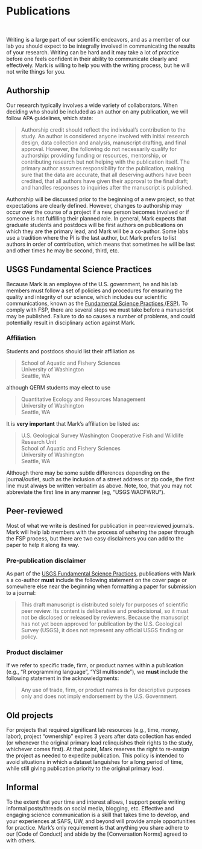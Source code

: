 # Publications

<br>

Writing is a large part of our scientific endeavors, and as a member of our lab you should expect to be integrally involved in communicating the results of your research. Writing can be hard and it may take a lot of practice before one feels confident in their ability to communicate clearly and effectively. Mark is willing to help you with the writing process, but he will not write things for you.

## Authorship

Our research typically involves a wide variety of collaborators. When deciding who should be included as an author on any publication, we will follow APA guidelines, which state:

> Authorship credit should reflect the individual's contribution to the study. An author is considered anyone involved with initial research design, data collection and analysis, manuscript drafting, and final approval. However, the following do not necessarily qualify for authorship: providing funding or resources, mentorship, or contributing research but not helping with the publication itself. The primary author assumes responsibility for the publication, making sure that the data are accurate, that all deserving authors have been credited, that all authors have given their approval to the final draft; and handles responses to inquiries after the manuscript is published.

Authorship will be discussed prior to the beginning of a new project, so that expectations are clearly defined. However, changes to authorship may occur over the course of a project if a new person becomes involved or if someone is not fulfilling their planned role. In general, Mark expects that graduate students and postdocs will be first authors on publications on which they are the primary lead, and Mark will be a co-author. Some labs use a tradition where the PI is the last author, but Mark prefers to list authors in order of contribution, which means that sometimes he will be last and other times he may be second, third, etc.

## USGS Fundamental Science Practices

Because Mark is an employee of the U.S. government, he and his lab members must follow a set of policies and procedures for ensuring the quality and integrity of our science, which includes our scientific communications, known as the  [Fundamental Science Practices (FSP)](https://www.usgs.gov/about/organization/science-support/office-science-quality-and-integrity/fundamental-science-practices). To comply with FSP, there are several steps we must take before a manuscript may be published. Failure to do so causes a number of problems, and could potentially result in disciplinary action against Mark.

### Affiliation

Students and postdocs should list their affiliation as

> School of Aquatic and Fishery Sciences  
> University of Washington  
> Seattle, WA

although QERM students may elect to use

> Quantitative Ecology and Resources Management  
> University of Washington  
> Seattle, WA

It is **very important** that Mark's affiliation be listed as:

> U.S. Geological Survey Washington Cooperative Fish and Wildlife Research Unit  
> School of Aquatic and Fishery Sciences  
> University of Washington  
> Seattle, WA

Although there may be some subtle differences depending on the journal/outlet, such as the inclusion of a street address or zip code, the first line must always be written verbatim as above. Note, too, that you may not abbreviate the first line in any manner (eg, "USGS WACFWRU").

## Peer-reviewed

Most of what we write is destined for publication in peer-reviewed journals. Mark will help lab members with the process of ushering the paper through the FSP process, but there are two easy disclaimers you can add to the paper to help it along its way.

### Pre-publication disclaimer

As part of the [USGS Fundamental Science Practices](https://www.usgs.gov/office-of-science-quality-and-integrity/fundamental-science-practices), publications with Mark s a co-author **must** include the following statement on the cover page or somewhere else near the beginning when formatting a paper for submission to a journal:

> This draft manuscript is distributed solely for purposes of scientific peer review. Its content is deliberative and predecisional, so it must not be disclosed or released by reviewers. Because the manuscript has not yet been approved for publication by the U.S. Geological Survey (USGS), it does not represent any official USGS finding or policy.

### Product disclaimer

If we refer to specific trade, firm, or product names within a publication (e.g., "R programming language", "YSI multisonde"), we **must** include the following statement in the acknowledgments:

> Any use of trade, firm, or product names is for descriptive purposes only and does not imply endorsement by the U.S. Government.


## Old projects

For projects that required significant lab resources (e.g., time, money, labor), project "ownership" expires 3 years after data collection has ended (or whenever the original primary lead relinquishes their rights to the study, whichever comes first). At that point, Mark reserves the right to re-assign the project as needed to expedite publication. This policy is intended to avoid situations in which a dataset languishes for a long period of time, while still giving publication priority to the original primary lead. 

## Informal

To the extent that your time and interest allows, I support people writing informal posts/threads on social media, blogging, etc. Effective and engaging science communication is a skill that takes time to develop, and your experiences at SAFS, UW, and beyond will provide ample opportunities for practice. Mark's only requirement is that anything you share adhere to our [Code of Conduct] and abide by the [Conversation Norms] agreed to with others.
